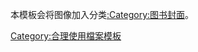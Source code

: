 <noinclude>{{template doc page viewed directly}}</noinclude>
<!-- 在本行下編輯模板說明 -->
本模板会将图像加入分类[[:Category:图书封面]]。
<!-- 
This template adds images to [[:Category:Book covers]], unless the parameter '''category''' is given, in which case that category is used instead. 

It uses an optional parameter '''Title''' which defaults to <code><nowiki>{{PAGENAME}}</nowiki></code>.
 -->
<includeonly>
<!-- 本行下加入模板的分類 -->
[[Category:合理使用檔案模板]]
</includeonly>